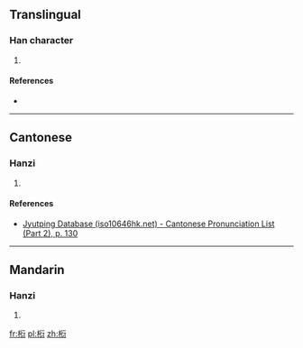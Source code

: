 ==Translingual==

===Han character===
{{Han char|rn=75|rad=木|as=09|sn=13|four=41921|canj=DHON,XDHON|ids=⿰木衍}}

# {{defn|Han|sort=木09}}

====References====
* {{Han ref|kx=0538.040|dkj=15086|hdz=21252.050|uh=693C|ud=26940|bh=DDF4|bd=56820}}

----

==Cantonese==

===Hanzi===
{{yue-hanzi|jyut=[[jin5]]|y=yin5}}

# {{defn|lang=yue|sort=木09}}

====References====
*[http://www.iso10646hk.net/jp/document/download.jsp Jyutping Database (iso10646hk.net) - Cantonese Pronunciation List (Part 2), p. 130]

----

==Mandarin==

===Hanzi===
{{cmn-hanzi|pin=[[yǎn]] ([[yan3]])|wg=yen<sup>3</sup>}}

# {{defn|lang=cmn|sort=木09}}

[[fr:椼]]
[[pl:椼]]
[[zh:椼]]